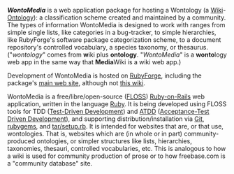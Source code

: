 <!-- Copyright (c)  2010  Glen E. Ivey
     Permission is granted to copy, distribute and/or modify this document
     under the terms of the GNU Free Documentation License, Version 1.3;
     with no Invariant Sections, no Front-Cover Texts, and no Back-Cover Texts.
     A copy of the license is in the file COPYING.DOCUMENTATION
  -->
'''''WontoMedia''''' is a web application package for hosting a Wontology (a [[Wikipedia:Wiki|Wiki]]-[[Wikipedia:Ontology_(information_science)|Ontology]]): a classification scheme created and maintained by a community. The types of information WontoMedia is designed to work with ranges from simple single lists, like categories in a bug-tracker, to simple hierarchies, like RubyForge's software package categorization scheme, to a document repository's controlled vocabulary, a species taxonomy, or thesaurus. ("''wontology''" comes from '''w'''iki plus '''ontology'''. "''WontoMedia''" is a '''wonto'''logy web app in the same way that '''Media'''Wiki is a wiki web app.)

Development of WontoMedia is hosted on [http://rubyforge.org/projects/wontomedia/ RubyForge], including the package's [http://wontomedia.rubyforge.org/ main web site], although not [[Main_Page|this wiki]].

WontoMedia is a free/libre/open-source ([[Wikipedia:FLOSS|FLOSS]]) [http://rubyonrails.org/ Ruby-on-Rails] web application, written in the language [http://ruby-lang.org/ Ruby]. It is being developed using FLOSS tools for TDD ([[Wikipedia:Test_driven_development|Test-Driven Development]]) and [http://testdrivendeveloper.com/2008/04/02/AcceptanceTestDrivenDevelopmentExplained.aspx ATDD] ([http://testobsessed.com/wordpress/wp-content/uploads/2008/12/atddexample.pdf Acceptance-Test Driven Development]), and supporting distribution/installation via [http://www.kernel.org/pub/software/scm/git/docs/ Git], [http://www.rubygems.org/ rubygems], and [http://pkg-ruby-extras.alioth.debian.org/upstream-devs.html tar/setup.rb]. It is intended for websites that are, or that use, wontologies. That is, websites which are (in whole or in part) community-produced ontologies, or simpler structures like lists, hierarchies, taxonomies, thesauri, controlled vocabularies, etc. This is analogous to how a wiki is used for community production of prose or to how freebase.com is a "community database" site.
